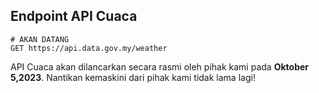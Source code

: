 ## Endpoint API Cuaca

```http
# AKAN DATANG
GET https://api.data.gov.my/weather
```

API Cuaca akan dilancarkan secara rasmi oleh pihak kami pada **Oktober 5,2023**. Nantikan kemaskini dari pihak kami tidak lama lagi!

